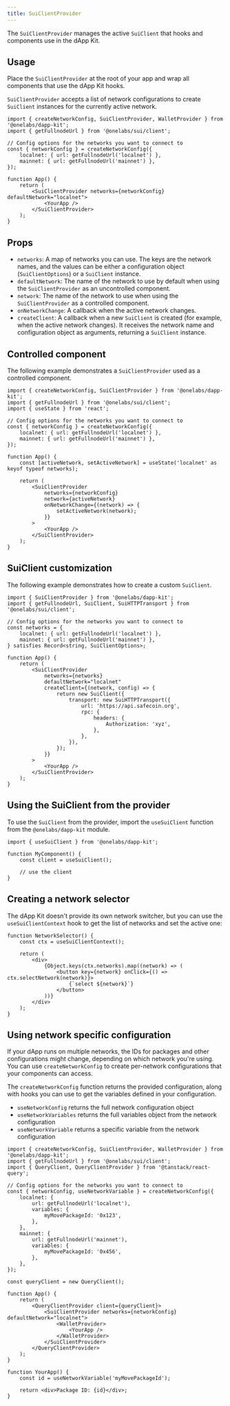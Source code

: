 ```yaml
---
title: SuiClientProvider
---
```


The `SuiClientProvider` manages the active `SuiClient` that hooks and components use in the dApp
Kit.

## Usage

Place the `SuiClientProvider` at the root of your app and wrap all components that use the dApp Kit
hooks.

`SuiClientProvider` accepts a list of network configurations to create `SuiClient` instances for the
currently active network.

```tsx
import { createNetworkConfig, SuiClientProvider, WalletProvider } from '@onelabs/dapp-kit';
import { getFullnodeUrl } from '@onelabs/sui/client';

// Config options for the networks you want to connect to
const { networkConfig } = createNetworkConfig({
	localnet: { url: getFullnodeUrl('localnet') },
	mainnet: { url: getFullnodeUrl('mainnet') },
});

function App() {
	return (
		<SuiClientProvider networks={networkConfig} defaultNetwork="localnet">
			<YourApp />
		</SuiClientProvider>
	);
}
```

## Props

- `networks`: A map of networks you can use. The keys are the network names, and the values can be
  either a configuration object (`SuiClientOptions`) or a `SuiClient` instance.
- `defaultNetwork`: The name of the network to use by default when using the `SuiClientProvider` as
  an uncontrolled component.
- `network`: The name of the network to use when using the `SuiClientProvider` as a controlled
  component.
- `onNetworkChange`: A callback when the active network changes.
- `createClient`: A callback when a new `SuiClient` is created (for example, when the active network
  changes). It receives the network name and configuration object as arguments, returning a
  `SuiClient` instance.

## Controlled component

The following example demonstrates a `SuiClientProvider` used as a controlled component.

```tsx
import { createNetworkConfig, SuiClientProvider } from '@onelabs/dapp-kit';
import { getFullnodeUrl } from '@onelabs/sui/client';
import { useState } from 'react';

// Config options for the networks you want to connect to
const { networkConfig } = createNetworkConfig({
	localnet: { url: getFullnodeUrl('localnet') },
	mainnet: { url: getFullnodeUrl('mainnet') },
});

function App() {
	const [activeNetwork, setActiveNetwork] = useState('localnet' as keyof typeof networks);

	return (
		<SuiClientProvider
			networks={networkConfig}
			network={activeNetwork}
			onNetworkChange={(network) => {
				setActiveNetwork(network);
			}}
		>
			<YourApp />
		</SuiClientProvider>
	);
}
```

## SuiClient customization

The following example demonstrates how to create a custom `SuiClient`.

```tsx
import { SuiClientProvider } from '@onelabs/dapp-kit';
import { getFullnodeUrl, SuiClient, SuiHTTPTransport } from '@onelabs/sui/client';

// Config options for the networks you want to connect to
const networks = {
	localnet: { url: getFullnodeUrl('localnet') },
	mainnet: { url: getFullnodeUrl('mainnet') },
} satisfies Record<string, SuiClientOptions>;

function App() {
	return (
		<SuiClientProvider
			networks={networks}
			defaultNetwork="localnet"
			createClient={(network, config) => {
				return new SuiClient({
					transport: new SuiHTTPTransport({
						url: 'https://api.safecoin.org',
						rpc: {
							headers: {
								Authorization: 'xyz',
							},
						},
					}),
				});
			}}
		>
			<YourApp />
		</SuiClientProvider>
	);
}
```

## Using the SuiClient from the provider

To use the `SuiClient` from the provider, import the `useSuiClient` function from the
`@onelabs/dapp-kit` module.

```tsx
import { useSuiClient } from '@onelabs/dapp-kit';

function MyComponent() {
	const client = useSuiClient();

	// use the client
}
```

## Creating a network selector

The dApp Kit doesn't provide its own network switcher, but you can use the `useSuiClientContext`
hook to get the list of networks and set the active one:

```tsx
function NetworkSelector() {
	const ctx = useSuiClientContext();

	return (
		<div>
			{Object.keys(ctx.networks).map((network) => (
				<button key={network} onClick={() => ctx.selectNetwork(network)}>
					{`select ${network}`}
				</button>
			))}
		</div>
	);
}
```

## Using network specific configuration

If your dApp runs on multiple networks, the IDs for packages and other configurations might change,
depending on which network you're using. You can use `createNetworkConfig` to create per-network
configurations that your components can access.

The `createNetworkConfig` function returns the provided configuration, along with hooks you can use
to get the variables defined in your configuration.

- `useNetworkConfig` returns the full network configuration object
- `useNetworkVariables` returns the full variables object from the network configuration
- `useNetworkVariable` returns a specific variable from the network configuration

```tsx
import { createNetworkConfig, SuiClientProvider, WalletProvider } from '@onelabs/dapp-kit';
import { getFullnodeUrl } from '@onelabs/sui/client';
import { QueryClient, QueryClientProvider } from '@tanstack/react-query';

// Config options for the networks you want to connect to
const { networkConfig, useNetworkVariable } = createNetworkConfig({
	localnet: {
		url: getFullnodeUrl('localnet'),
		variables: {
			myMovePackageId: '0x123',
		},
	},
	mainnet: {
		url: getFullnodeUrl('mainnet'),
		variables: {
			myMovePackageId: '0x456',
		},
	},
});

const queryClient = new QueryClient();

function App() {
	return (
		<QueryClientProvider client={queryClient}>
			<SuiClientProvider networks={networkConfig} defaultNetwork="localnet">
				<WalletProvider>
					<YourApp />
				</WalletProvider>
			</SuiClientProvider>
		</QueryClientProvider>
	);
}

function YourApp() {
	const id = useNetworkVariable('myMovePackageId');

	return <div>Package ID: {id}</div>;
}
```
